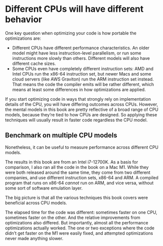# Different CPUs will have different behavior

One key question when optimizing your code is how portable the optimizations are:

* Different CPUs have different performance characteristics.
  An older model might have less instruction-level parallelism, or run some instructions more slowly than others.
  Different models will also have different cache sizes.
* Some CPUs even have completely different instruction sets: AMD and Intel CPUs run the x86-64 instruction set, but newer Macs and some cloud servers (like AWS Graviton) run the ARM instruction set instead.
  That means the code the compiler emits will be rather different, which means at least some differences in how optimizations are applied.

If you start optimizing code in ways that strongly rely on implementation details of the CPU, you will have differing outcomes across CPUs.
However, the mental models in this book are pretty reflective of a broad range of CPU models, because they're tied to how CPUs are designed.
So applying these techniques will usually result in faster code regardless the CPU model.

## Benchmark on multiple CPU models

Nonetheless, it can be useful to measure performance across different CPU models.

The results in this book are from an Intel i7-12700K.
As a basis for comparison, I also ran all the code in the book on a Mac M1.
While they were both released around the same time, they come from two different companies, and use different instruction sets, x86-64 and ARM.
A compiled program that runs on x86-64 _cannot_ run on ARM, and vice versa, without some sort of software emulation layer.

The big picture is that all the various techniques this book covers were beneficial across CPU models.

The elapsed time for the code was different: sometimes faster on one CPU, sometimes faster on the other.
And the relative improvements from optimizations also differed.
But importantly, almost all the performance optimizations actually worked.
The one or two exceptions where the code didn't get faster on the M1 were easily fixed, and attempted optimizations never made anything slower.
